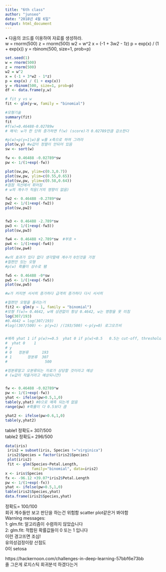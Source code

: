 ---
title: "6th class"
author: "junseo"
date: "2018년 4월 6일"
output: html_document
---
• 다음의 코드를 이용하여 자료를 생성하라.    
w = rnorm(500) 
z = rnorm(500) 
w2 = w^2 
x = (-1 + 3*w2 - 1*z) 
p = exp(x) / (1 + exp(x)) 
y = rbinom(500, size=1, prob=p)
```{r}
set.seed(1)
w = rnorm(500) 
z = rnorm(500) 
w2 = w^2 
x = (-1 + 3*w2 - 1*z) 
p = exp(x) / (1 + exp(x)) 
y = rbinom(500, size=1, prob=p)
df <- data.frame(y,w)
```
  
  
```{r}
# fit y vs w
fit <- glm(y~w, family = "binomial")

#모형기술
summary(fit)
fit
#f(w)=0.46488-0.02789w
# 해석: w가 한 단위 증가하면 f(w) (score)가 0.02789만큼 감소한다

#p(w)=p(y=1|w)을 w를 x축으로 하여 그려라
plot(w,y) #w값이 정렬이 안되어 있음
sw <- sort(w)

fw <- 0.46488 -0.02789*sw 
pw <- 1/(1+exp(-fw))

plot(sw,pw, ylim=c(0.3,0.7))
plot(sw,pw, ylim=c(0.55,0.65))
plot(sw,pw, ylim=c(0.58,0.64))
#점점 직선에서 휘어짐
# w의 계수가 작음(거의 영향이 없음)

fw2 <- 0.46488 -0.2789*sw 
pw2 <- 1/(1+exp(-fw2))
plot(sw,pw2)


fw3 <- 0.46488 -2.789*sw 
pw3 <- 1/(1+exp(-fw3))
plot(sw,pw3)

fw4 <- 0.46488 +2.789*sw  #부호 +
pw4 <- 1/(1+exp(-fw4))
plot(sw,pw4)

#w의 효과가 있다 없다 생각할때 계수가 0인것을 가정
#절편만 있는 모형
#p(w) 확률이 상수로 됌

fw5 <- 0.46488 -0*sw 
pw5 <- 1/(1+exp(-fw5))
plot(sw,pw5)

#w가 커지면 서서히 증가하다 급격히 증가하다 다시 서서히

#절편만 모형을 돌리는거
fit2 <- glm(y ~ 1, family = "binomial")
#모형 f(w)= 0.4642, w에 상관없이 항상 0.4642, w는 영향을 못 미침
log(307/193)
#0.4642 = log(307/193)
#log((307/500) <- p(y=1) /(193/500) <-p(y=0) 로그오즈비


#예측 yhat 1 if p(w)>=0.5  yhat 0 if p(w)<0.5   0.5는 cut-off, threshold
#  yhat 0    1
# y    
# 0   정분류      193
# 1       정분류  307
#                 500

#정분류말고 오분류되는 자료가 상당할 것이라고 예상
# (w값이 작을거라고 예상되니깐)


fw <- 0.46488 -0.02789*w 
pw <- 1/(1+exp(-fw))
yhat <- ifelse(pw>0.5,1,0)
table(y,yhat) #0으로 예측 되는게 없음
range(pw) #확률이 다 0.5보다 큼

yhat2 <- ifelse(pw>0.6,1,0)
table(y,yhat2) 

```
table1 정확도= 307/500  
table2 정확도= 296/500  

```{r}
data(iris)
 iris2 = subset(iris, Species !="virginica")
 iris2$Species = factor(iris2$Species)
 plot(iris2)
 fit <- glm(Species~Petal.Length, 
            family="binomial", data=iris2)
x <- iris$Species
fx <- -96.12 +39.07*iris2$Petal.Length 
pw <- 1/(1+exp(-fx))
yhat <- ifelse(pw>0.5,1,0)
table(iris2$Species,yhat)
data.frame(iris2$Species,yhat)
```
정확도= 100/100  
회귀 계수들만 보고 판단을 하는건 위험함 scatter plot같은거 봐야함  
Warning messages:  
1: glm.fit: 알고리즘이 수렴하지 않았습니다   
2: glm.fit: 적합된 확률값들이 0 또는 1 입니다  
이런 경고뜨면 조심!  
유의성검정이랑 산점도  
0이 setosa
  
    
https://hackernoon.com/challenges-in-deep-learning-57bbf6e73bb  
줄 그은게 로지스틱 회귀분석 하겠다는거
